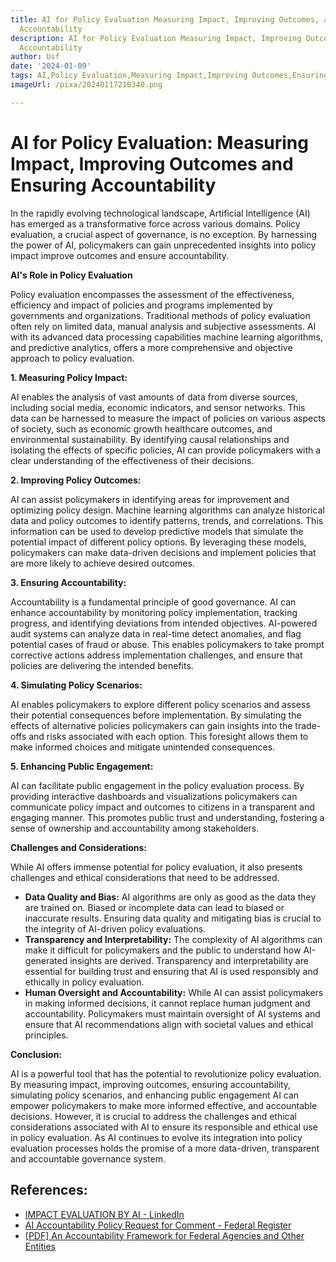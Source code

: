 ```yaml
---
title: AI for Policy Evaluation Measuring Impact, Improving Outcomes, and Ensuring
  Accountability
description: AI for Policy Evaluation Measuring Impact, Improving Outcomes, and Ensuring
  Accountability
author: Usf
date: '2024-01-09'
tags: AI,Policy Evaluation,Measuring Impact,Improving Outcomes,Ensuring Accountability
imageUrl: /pixa/20240117210340.png

---
```

# AI for Policy Evaluation: Measuring  Impact,  Improving  Outcomes and Ensuring Accountability

In the rapidly evolving technological landscape, Artificial Intelligence  (AI) has emerged as a transformative force across various domains. Policy  evaluation, a crucial  aspect of governance, is no exception. By harnessing the power of  AI, policymakers  can gain unprecedented insights into policy impact improve outcomes and ensure accountability.

**AI's Role  in Policy Evaluation**

Policy  evaluation encompasses the assessment of the effectiveness, efficiency and  impact  of policies and programs implemented by governments and organizations. Traditional methods  of policy evaluation often rely on limited data, manual analysis and subjective assessments. AI with its advanced data processing capabilities machine learning algorithms,  and predictive analytics, offers a more comprehensive and objective approach to policy evaluation.

**1. Measuring Policy Impact:**

AI enables the analysis of  vast amounts of data from diverse sources, including social media, economic indicators, and sensor networks. This data  can be harnessed to measure the impact of  policies on various aspects of society, such as economic growth healthcare outcomes, and environmental sustainability. By identifying causal relationships  and isolating the effects of specific policies, AI can provide policymakers with  a clear understanding of the effectiveness of their decisions.

**2. Improving Policy  Outcomes:**

AI  can  assist policymakers  in identifying areas for improvement and optimizing  policy design. Machine learning  algorithms can analyze historical data and policy  outcomes  to identify patterns, trends, and correlations.  This information can be used to develop predictive models that  simulate the potential impact of different policy options. By  leveraging these models, policymakers can make data-driven decisions and implement policies  that are more likely  to achieve desired outcomes.

**3. Ensuring Accountability:**

Accountability is a fundamental  principle of good governance. AI can enhance accountability by monitoring  policy implementation, tracking progress, and identifying deviations from intended objectives. AI-powered audit systems can analyze data in real-time detect anomalies, and flag potential cases of fraud or abuse. This  enables policymakers to take prompt corrective actions address implementation challenges, and ensure that policies are  delivering the intended benefits.

**4. Simulating Policy Scenarios:**

AI enables policymakers to explore different policy scenarios and assess their potential consequences before implementation. By simulating the effects of alternative policies policymakers can gain insights into the trade-offs and risks associated with each option. This foresight allows  them to make informed choices and mitigate unintended consequences.

**5. Enhancing Public Engagement:**

AI can  facilitate public  engagement in the policy evaluation process. By providing interactive dashboards  and visualizations policymakers can communicate policy impact and outcomes to citizens in a transparent and engaging manner. This promotes  public trust  and understanding, fostering a sense of ownership  and accountability among stakeholders.

**Challenges  and Considerations:**

While AI offers immense potential for policy evaluation, it also presents  challenges and  ethical considerations that need to be addressed.

* **Data Quality and Bias:** AI algorithms are only as good as the data they are trained on. Biased  or incomplete data can lead to biased or inaccurate results. Ensuring  data quality and mitigating bias is crucial to the integrity of AI-driven policy evaluations.
* **Transparency and Interpretability:** The complexity of AI algorithms can make it difficult for policymakers and the public to understand how AI-generated insights are derived.  Transparency and interpretability are essential for building trust and ensuring that AI  is used  responsibly and ethically in policy evaluation.
* **Human Oversight and Accountability:** While AI  can assist policymakers in  making informed decisions, it cannot replace human judgment and accountability. Policymakers must maintain oversight of AI systems and ensure that AI recommendations align with societal values and ethical principles.

**Conclusion:**

AI  is a  powerful tool that has the potential to revolutionize  policy evaluation. By measuring impact, improving outcomes, ensuring accountability, simulating policy scenarios, and enhancing public engagement AI can empower policymakers to  make more informed  effective, and accountable decisions. However, it is crucial to address  the  challenges and ethical considerations associated with AI to  ensure its responsible and ethical use in  policy evaluation. As AI continues to evolve its integration into policy evaluation processes  holds the promise of a  more data-driven, transparent  and accountable governance system.

## References:
- [IMPACT EVALUATION BY AI - LinkedIn](https://www.linkedin.com/pulse/impact-evaluation-ai-professor-dr-sanjay-kuma-rout)
- [AI Accountability Policy Request for Comment - Federal Register](https://www.federalregister.gov/documents/2023/04/13/2023-07776/ai-accountability-policy-request-for-comment)
- [[PDF] An Accountability Framework for Federal Agencies and Other Entities](https://www.gao.gov/assets/gao-21-519sp.pdf)
